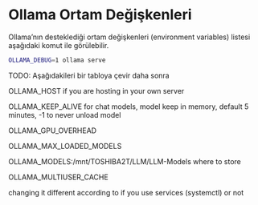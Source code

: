 # Ollama Ortam Değişkenleri

Ollama'nın desteklediği ortam değişkenleri (environment variables) listesi aşağıdaki komut ile görülebilir.

```bash
OLLAMA_DEBUG=1 ollama serve
```


TODO: Aşağıdakileri bir tabloya çevir daha sonra


OLLAMA_HOST
if you are hosting in your own server

OLLAMA_KEEP_ALIVE
for chat models, model keep in memory, default 5 minutes, -1 to never unload model

OLLAMA_GPU_OVERHEAD

OLLAMA_MAX_LOADED_MODELS

OLLAMA_MODELS:/mnt/TOSHIBA2T/LLM/LLM-Models
where to store

OLLAMA_MULTIUSER_CACHE

changing it different according to if you use services (systemctl) or not



